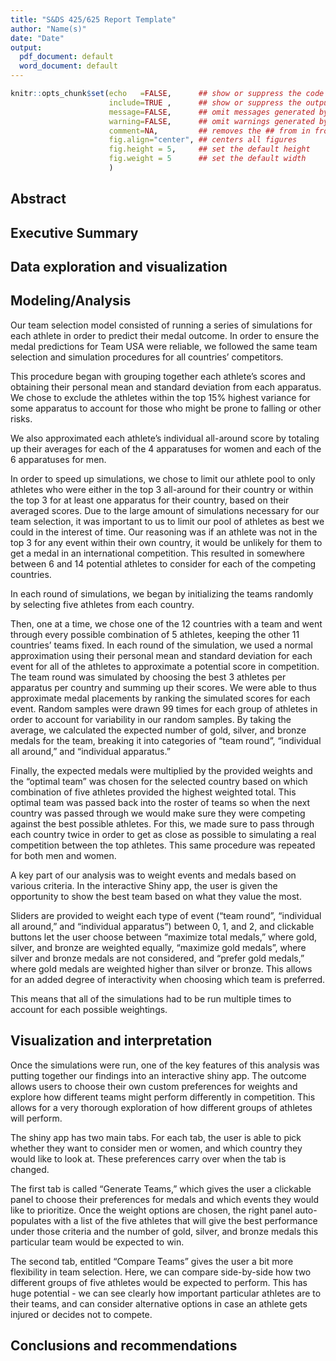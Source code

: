 ```yaml
---
title: "S&DS 425/625 Report Template"
author: "Name(s)"
date: "Date"
output:
  pdf_document: default
  word_document: default
---
```


```r
knitr::opts_chunk$set(echo   =FALSE,      ## show or suppress the code
                      include=TRUE ,      ## show or suppress the output
                      message=FALSE,      ## omit messages generated by code
                      warning=FALSE,      ## omit warnings generated by code
                      comment=NA,         ## removes the ## from in front of outputs
                      fig.align="center", ## centers all figures
                      fig.height = 5,     ## set the default height
                      fig.weight = 5      ## set the default width
                      )
```

## Abstract



## Executive Summary



## Data exploration and visualization


## Modeling/Analysis

Our team selection model consisted of running a series of simulations for each athlete in order to predict their medal outcome. In order to ensure the medal predictions for Team USA were reliable, we followed the same team selection and simulation procedures for all countries' competitors.

This procedure began with grouping together each athlete's scores and obtaining their personal mean and standard deviation from each apparatus. We chose to exclude the athletes within the top 15% highest variance for some apparatus to account for those who might be prone to falling or other risks.

We also approximated each athlete's individual all-around score by totaling up their averages for each of the 4 apparatuses for women and each of the 6 apparatuses for men.

In order to speed up simulations, we chose to limit our athlete pool to only athletes who were either in the top 3 all-around for their country or within the top 3 for at least one apparatus for their country, based on their averaged scores. Due to the large amount of simulations necessary for our team selection, it was important to us to limit our pool of athletes as best we could in the interest of time. Our reasoning was if an athlete was not in the top 3 for any event within their own country, it would be unlikely for them to get a medal in an international competition. This resulted in somewhere between 6 and 14 potential athletes to consider for each of the competing countries.

\begin{table}[h]
    \centering
    \caption{Number of athletes per country (men)}
    \begin{tabular}{|c|c|c|c|c|c|c|c|c|c|c|c|}
        \hline
        CAN & CHN & ESP & GBR & GER & ITA & JPN & NED & SUI & TUR & UKR & USA \\
        \hline
        10  & 11  & 8   & 11  & 10  & 13  & 15  & 6   & 11  & 8   & 8   & 14  \\
        \hline
    \end{tabular}
\end{table}

\begin{table}[h]
    \centering
    \caption{Number of athletes per country (women)}
    \begin{tabular}{|c|c|c|c|c|c|c|c|c|c|c|c|}
        \hline
        AUS & BRA & CAN & CHN & FRA & GBR & ITA & JPN & KOR & NED & ROU & USA \\
        \hline
        9   & 7   & 9   & 14  & 11  & 7   & 8   & 12  & 7   & 9   & 7   & 10  \\
        \hline
    \end{tabular}
\end{table}



In each round of simulations, we began by initializing the teams randomly by selecting five athletes from each country.

Then, one at a time, we chose one of the 12 countries with a team and went through every possible combination of 5 athletes, keeping the other 11 countries' teams fixed. In each round of the simulation, we used a normal approximation using their personal mean and standard deviation for each event for all of the athletes to approximate a potential score in competition. The team round was simulated by choosing the best 3 athletes per apparatus per country and summing up their scores. We were able to thus approximate medal placements by ranking the simulated scores for each event. Random samples were drawn 99 times for each group of athletes in order to account for variability in our random samples. By taking the average, we calculated the expected number of gold, silver, and bronze medals for the team, breaking it into categories of "team round", "individual all around," and "individual apparatus."

Finally, the expected medals were multiplied by the provided weights and the "optimal team" was chosen for the selected country based on which combination of five athletes provided the highest weighted total. This optimal team was passed back into the roster of teams so when the next country was passed through we would make sure they were competing against the best possible athletes. For this, we made sure to pass through each country twice in order to get as close as possible to simulating a real competition between the top athletes. This same procedure was repeated for both men and women.

A key part of our analysis was to weight events and medals based on various criteria. In the interactive Shiny app, the user is given the opportunity to show the best team based on what they value the most.

Sliders are provided to weight each type of event ("team round", "individual all around," and "individual apparatus") between 0, 1, and 2, and clickable buttons let the user choose between "maximize total medals," where gold, silver, and bronze are weighted equally, "maximize gold medals", where silver and bronze medals are not considered, and "prefer gold medals," where gold medals are weighted higher than silver or bronze. This allows for an added degree of interactivity when choosing which team is preferred.

This means that all of the simulations had to be run multiple times to account for each possible weightings.

## Visualization and interpretation 

Once the simulations were run, one of the key features of this analysis was putting together our findings into an interactive shiny app. The outcome allows users to choose their own custom preferences for weights and explore how different teams might perform differently in competition.
This allows for a very thorough exploration of how different groups of athletes will perform.

The shiny app has two main tabs. For each tab, the user is able to pick whether they want to consider men or women, and which country they would like to look at. These preferences carry over when the tab is changed.

The first tab is called "Generate Teams," which gives the user a clickable panel to choose their preferences for medals and which events they would like to prioritize. Once the weight options are chosen, the right panel auto-populates with a list of the five athletes that will give the best performance under those criteria and the number of gold, silver, and bronze medals this particular team would be expected to win. 

The second tab, entitled "Compare Teams" gives the user a bit more flexibility in team selection. Here, we can compare side-by-side how two different groups of five athletes would be expected to perform. This has huge potential - we can see clearly how important particular athletes are to their teams, and can consider alternative options in case an athlete gets injured or decides not to compete.  

## Conclusions and recommendations



